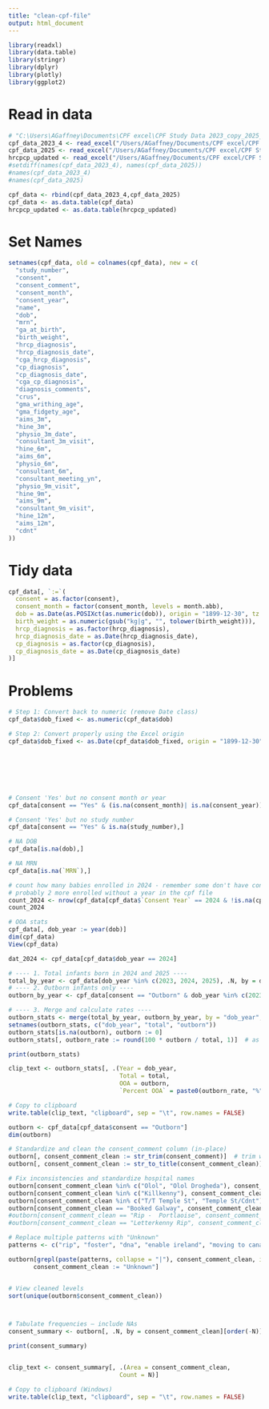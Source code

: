 ```yaml
---
title: "clean-cpf-file"
output: html_document
---
```


```r
library(readxl)
library(data.table)
library(stringr)
library(dplyr)
library(plotly)
library(ggplot2)
```


# Read in data
```r
# "C:\Users\AGaffney\Documents\CPF excel\CPF Study Data 2023_copy_2025_XXXXXX.xlsx"
cpf_data_2023_4 <- read_excel("/Users/AGaffney/Documents/CPF excel/CPF Study Data 2023_copy_2025_July.xlsx", sheet = "2023-24")
cpf_data_2025 <- read_excel("/Users/AGaffney/Documents/CPF excel/CPF Study Data 2023_copy_2025_July.xlsx", sheet = "2025")
hrcpcp_updated <- read_excel("/Users/AGaffney/Documents/CPF excel/CPF Study Data 2023_copy_2025_July.xlsx", sheet = "HRCPCP Updated")
#setdiff(names(cpf_data_2023_4), names(cpf_data_2025))
#names(cpf_data_2023_4)
#names(cpf_data_2025)

cpf_data <- rbind(cpf_data_2023_4,cpf_data_2025)
cpf_data <- as.data.table(cpf_data)
hrcpcp_updated <- as.data.table(hrcpcp_updated)

```
# Set Names
```r
setnames(cpf_data, old = colnames(cpf_data), new = c(
  "study_number",
  "consent",
  "consent_comment",
  "consent_month",
  "consent_year",
  "name",
  "dob",
  "mrn",
  "ga_at_birth",
  "birth_weight",
  "hrcp_diagnosis",
  "hrcp_diagnosis_date",
  "cga_hrcp_diagnosis",
  "cp_diagnosis",
  "cp_diagnosis_date",
  "cga_cp_diagnosis",
  "diagnosis_comments",
  "crus",
  "gma_writhing_age",
  "gma_fidgety_age",
  "aims_3m",
  "hine_3m",
  "physio_3m_date",
  "consultant_3m_visit",
  "hine_6m",
  "aims_6m",
  "physio_6m",
  "consultant_6m",
  "consultant_meeting_yn",
  "physio_9m_visit",
  "hine_9m",
  "aims_9m",
  "consultant_9m_visit",
  "hine_12m",
  "aims_12m",
  "cdnt"
))

```

# Tidy data
```r
cpf_data[, `:=`(
  consent = as.factor(consent),
  consent_month = factor(consent_month, levels = month.abb),
  dob = as.Date(as.POSIXct(as.numeric(dob)), origin = "1899-12-30", tz = "Europe/Dublin"),
  birth_weight = as.numeric(gsub("kg|g", "", tolower(birth_weight))),
  hrcp_diagnosis = as.factor(hrcp_diagnosis),
  hrcp_diagnosis_date = as.Date(hrcp_diagnosis_date),
  cp_diagnosis = as.factor(cp_diagnosis),
  cp_diagnosis_date = as.Date(cp_diagnosis_date)
)]
```

# Problems
```r
# Step 1: Convert back to numeric (remove Date class)
cpf_data$dob_fixed <- as.numeric(cpf_data$dob)

# Step 2: Convert properly using the Excel origin
cpf_data$dob_fixed <- as.Date(cpf_data$dob_fixed, origin = "1899-12-30")







# Consent 'Yes' but no consent month or year
cpf_data[consent == "Yes" & (is.na(consent_month)| is.na(consent_year)),]
```

```r
# Consent 'Yes' but no study number
cpf_data[consent == "Yes" & is.na(study_number),]
```

```r
# NA DOB
cpf_data[is.na(dob),]
```

```r
# NA MRN
cpf_data[is.na(`MRN`),]

```

```r
# count how many babies enrolled in 2024 - remember some don't have consent year in so check that as well
# probably 2 more enrolled without a year in the cpf file
count_2024 <- nrow(cpf_data[cpf_data$`Consent Year` == 2024 & !is.na(cpf_data$`Study number`), ])
count_2024
```

```r
# OOA stats
cpf_data[, dob_year := year(dob)]
dim(cpf_data)
View(cpf_data)

dat_2024 <- cpf_data[cpf_data$dob_year == 2024]

# ---- 1. Total infants born in 2024 and 2025 ----
total_by_year <- cpf_data[dob_year %in% c(2023, 2024, 2025), .N, by = dob_year][order(dob_year)]
# ---- 2. Outborn infants only ----
outborn_by_year <- cpf_data[consent == "Outborn" & dob_year %in% c(2023, 2024, 2025), .N, by = dob_year][order(dob_year)]

# ---- 3. Merge and calculate rates ----
outborn_stats <- merge(total_by_year, outborn_by_year, by = "dob_year", all.x = TRUE)
setnames(outborn_stats, c("dob_year", "total", "outborn"))
outborn_stats[is.na(outborn), outborn := 0]
outborn_stats[, outborn_rate := round(100 * outborn / total, 1)]  # as percentage

print(outborn_stats)

clip_text <- outborn_stats[, .(Year = dob_year,
                               Total = total,
                               OOA = outborn,
                               `Percent OOA` = paste0(outborn_rate, "%"))]

# Copy to clipboard 
write.table(clip_text, "clipboard", sep = "\t", row.names = FALSE)

```

```r
outborn <- cpf_data[cpf_data$consent == "Outborn"] 
dim(outborn)

# Standardize and clean the consent_comment column (in-place)
outborn[, consent_comment_clean := str_trim(consent_comment)]  # trim whitespace
outborn[, consent_comment_clean := str_to_title(consent_comment_clean)]  # proper case

# Fix inconsistencies and standardize hospital names
outborn[consent_comment_clean %in% c("Olol", "Olol Drogheda"), consent_comment_clean := "OLOL"]
outborn[consent_comment_clean %in% c("Killkenny"), consent_comment_clean := "Kilkenny"]
outborn[consent_comment_clean %in% c("T/T Temple St", "Temple St/Cdnt"), consent_comment_clean := "Temple St"]
outborn[consent_comment_clean == "Booked Galway", consent_comment_clean := "Galway"]
#outborn[consent_comment_clean == "Rip -  Portlaoise", consent_comment_clean := "Portlaoise"]
#outborn[consent_comment_clean == "Letterkenny Rip", consent_comment_clean := "Letterkenny"]

# Replace multiple patterns with "Unknown"
patterns <- c("rip", "foster", "dna", "enable ireland", "moving to canada", "f/u usa","Out Of Country","Nmh/Cdnt")

outborn[grepl(paste(patterns, collapse = "|"), consent_comment_clean, ignore.case = TRUE),
       consent_comment_clean := "Unknown"]


# View cleaned levels
sort(unique(outborn$consent_comment_clean))



# Tabulate frequencies — include NAs
consent_summary <- outborn[, .N, by = consent_comment_clean][order(-N)]

print(consent_summary)


clip_text <- consent_summary[, .(Area = consent_comment_clean,
                               Count = N)]

# Copy to clipboard (Windows)
write.table(clip_text, "clipboard", sep = "\t", row.names = FALSE)
```

```r

```

```r

```

```r

```